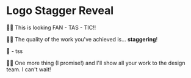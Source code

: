 # Logo Stagger Reveal

<EpicVideo url="https://www.epicweb.dev/workshops/pixel-perfect-figma-to-tailwind/animation/adding-stagger-reveal-to-animations/solution" />

👨‍💼 This is looking FAN - TAS - TIC!!

👨‍💼 The quality of the work you've achieved is... **staggering**!

🥁 - tss

👨‍💼 One more thing (I promise!) and I'll show all your work to the design team. I can't wait!
